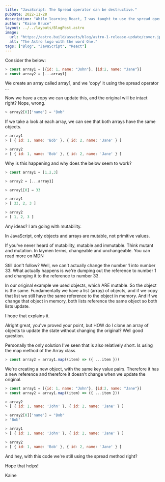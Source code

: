 ```yaml
---
title: "JavaScript: The Spread operator can be destructive."
pubDate: 2022-11-28
description: "While learning React, I was taught to use the spread operator to copy an array. This is not always a good idea."
author: "Kaine Bruce"
layout: ../../layouts/BlogPost.astro
image:
  url: "https://astro.build/assets/blog/astro-1-release-update/cover.jpeg"
  alt: "The Astro logo with the word One."
tags: ["Blog", "JavaScript", "React"]
---
```


Consider the below:

```js
> const array1 = [{id: 1, name: "John"}, {id:2, name: "Jane"}]
> const array2 = [...array1]
```

We create an array called array1, and we 'copy' it using the spread operator ...

Now we have a copy we can update this, and the original will be intact right? Nope, wrong.

```js
> array2[0]['name'] = "Bob"
```

If we take a look at each array, we can see that both arrays have the same objects.

```js
> array1
> [ { id: 1, name: 'Bob' }, { id: 2, name: 'Jane' } ]

> array2
> [ { id: 1, name: 'Bob' }, { id: 2, name: 'Jane' } ]
```

Why is this happening and why does the below seem to work?

```js
> const array1 = [1,2,3]

> array2 = [...array1]

> array1[0] = 33

> array1
> [ 33, 2, 3 ]

> array2
> [ 1, 2, 3 ]
```

Any ideas? I am going with mutability.

In JavaScript, only objects and arrays are mutable, not primitive values.

If you've never heard of mutability, mutable and immutable. Think mutant and mutation. In laymen terms, changeable and unchangeable. You can read more on MDN

Still don't follow? Well, we can't actually change the number 1 into number 33. What actually happens is we're dumping out the reference to number 1 and changing it to the reference to number 33.

In our original example we used objects, which ARE mutable. So the object is the same. Fundamentally we have a list (array) of objects, and if we copy that list we still have the same reference to the object in memory. And if we change that object in memory, both lists reference the same object so both lists update.

I hope that explains it.

Alright great, you've proved your point, but HOW do I clone an array of objects to update the state without changing the original?
Well good question.

Personally the only solution I've seen that is also relatively short. Is using the map method of the Array class.

```js
> const array2 = array1.map((item) => ({ ...item }))
```

We're creating a new object, with the same key value pairs. Therefore it has a new reference and therefore it doesn't change when we update the original.

```js
> const array1 = [{id: 1, name: "John"}, {id:2, name: "Jane"}]
> const array2 = array1.map((item) => ({ ...item }))

> array2
> [ { id: 1, name: 'John' }, { id: 2, name: 'Jane' } ]

> array2[0]['name'] = "Bob"
> 'Bob'

> array1
> [ { id: 1, name: 'John' }, { id: 2, name: 'Jane' } ]

> array2
> [ { id: 1, name: 'Bob' }, { id: 2, name: 'Jane' } ]
```

And hey, with this code we're still using the spread method right?

Hope that helps!

Kaine
